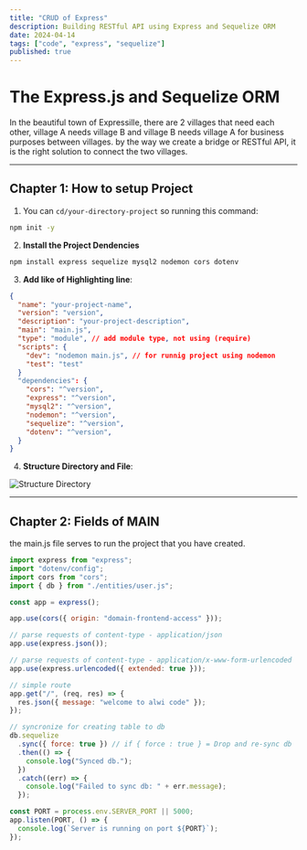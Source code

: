 ```yaml
---
title: "CRUD of Express"
description: Building RESTful API using Express and Sequelize ORM
date: 2024-04-14
tags: ["code", "express", "sequelize"]
published: true
---
```


# The Express.js and Sequelize ORM

In the beautiful town of Expressille, there are 2 villages that need each other, village A needs village B and village B needs village A for business purposes between villages. by the way we create a bridge or RESTful API, it is the right solution to connect the two villages.

---

## Chapter 1: How to setup Project

1. You can `cd/your-directory-project` so running this command:

```bash
npm init -y
```

2. **Install the Project Dendencies**

```bash
npm install express sequelize mysql2 nodemon cors dotenv
```

3. **Add like of Highlighting line**:

```json showLineNumbers{6}{8} title="package.json"
{
  "name": "your-project-name",
  "version": "version",
  "description": "your-project-description",
  "main": "main.js",
  "type": "module", // add module type, not using (require)
  "scripts": {
    "dev": "nodemon main.js", // for runnig project using nodemon
    "test": "test"
  }
  "dependencies": {
    "cors": "^version",
    "express": "^version",
    "mysql2": "^version",
    "nodemon": "^version",
    "sequelize": "^version",
    "dotenv": "^version",
  }
}
```

4.  **Structure Directory and File**:

![Structure Directory](/static/structure-directory-crud-express-sequelize.png)

---

## Chapter 2: Fields of MAIN

the main.js file serves to run the project that you have created.

```js showLineNumbers {} title="main.js"
import express from "express";
import "dotenv/config";
import cors from "cors";
import { db } from "./entities/user.js";

const app = express();

app.use(cors({ origin: "domain-frontend-access" }));

// parse requests of content-type - application/json
app.use(express.json());

// parse requests of content-type - application/x-www-form-urlencoded
app.use(express.urlencoded({ extended: true }));

// simple route
app.get("/", (req, res) => {
  res.json({ message: "welcome to alwi code" });
});

// syncronize for creating table to db
db.sequelize
  .sync({ force: true }) // if { force : true } = Drop and re-sync db
  .then(() => {
    console.log("Synced db.");
  })
  .catch((err) => {
    console.log("Failed to sync db: " + err.message);
  });

const PORT = process.env.SERVER_PORT || 5000;
app.listen(PORT, () => {
  console.log(`Server is running on port ${PORT}`);
});
```
